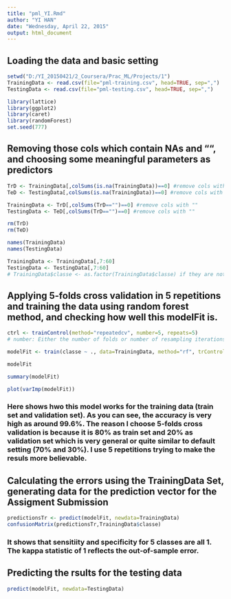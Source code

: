 ```yaml
---
title: "pml_YI.Rmd"
author: "YI HAN"
date: "Wednesday, April 22, 2015"
output: html_document
---
```


## Loading the data and basic setting
```r
setwd("D:/YI_20150421/2_Coursera/Prac_ML/Projects/1")
TrainingData <- read.csv(file="pml-training.csv", head=TRUE, sep=",")
TestingData <- read.csv(file="pml-testing.csv", head=TRUE, sep=",")

library(lattice)
library(ggplot2)
library(caret)
library(randomForest)
set.seed(777)

```

## Removing those cols which contain NAs and "", and choosing some meaningful parameters as predictors
```r
TrD <- TrainingData[,colSums(is.na(TrainingData))==0] #remove cols with NAs
TeD <- TestingData[,colSums(is.na(TrainingData))==0] #remove cols with NAs

TrainingData <- TrD[,colSums(TrD=="")==0] #remove cols with ""
TestingData <- TeD[,colSums(TrD=="")==0] #remove cols with ""

rm(TrD)
rm(TeD)

names(TrainingData)
names(TestingData)

TrainingData <- TrainingData[,7:60]
TestingData <- TestingData[,7:60]
# TrainingData$classe <- as.factor(TrainingData$classe) if they are not factor!!!

```

## Applying 5-folds cross validation in 5 repetitions and training the data using random forest method, and checking how well this modelFit is.
```r

ctrl <- trainControl(method="repeatedcv", number=5, repeats=5) 
# number: Either the number of folds or number of resampling iterations

modelFit <- train(classe ~ ., data=TrainingData, method="rf", trControl=ctrl)

modelFit

summary(modelFit)

plot(varImp(modelFit))

```
### Here shows hwo this model works for the training data (train set and validation set). As you can see, the accuracy is very high as around 99.6%. The reason I choose 5-folds cross validation is because it is 80% as train set and 20% as validation set which is very general or quite similar to default setting (70% and 30%). I use 5 repetitions trying to make the resuls more believable. 

## Calculating the errors using the TrainingData Set, generating data for the prediction vector for the Assigment Submission
```r
predictionsTr <- predict(modelFit, newdata=TrainingData)
confusionMatrix(predictionsTr,TrainingData$classe)
```
### It shows that sensitiity and specificity for 5 classes are all 1. The kappa statistic of 1 reflects the out-of-sample error. 

## Predicting the rsults for the testing data
```r
predict(modelFit, newdata=TestingData)
```
